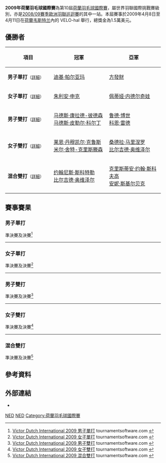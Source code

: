 {{noteTA|G1=Badminton}}
{{infobox badminton event
|name           = 2009年荷蘭羽毛球國際賽
|image          = 
|size           = 
|caption        =
|dates          = 2009年4月16日－4月19日
|number_edition = 第10屆
|level          = 4A
|prize_money    = 1.5萬美元
|location       = {{NED}}[[韦斯特兰_(荷兰)|韦斯特兰]]
|venue          = VELO-hal
|previous       = 2008年荷蘭羽毛球國際賽 
|next           = 2010年荷蘭羽毛球國際賽
}}
'''2009年荷蘭羽毛球國際賽'''為第10屆[[荷蘭羽毛球國際賽|荷蘭羽毛球國際賽]]，屬世界羽聯國際挑戰賽級別，亦是[[2008/09賽季歐洲羽聯巡迴賽|2008/09賽季歐洲羽聯巡迴賽]]的其中一站。本屆賽事於2009年4月8日至4月11日在[[荷蘭|荷蘭]][[韦斯特兰_(荷兰)|韦斯特兰]]內的 VELO-hal 舉行，總獎金為1.5萬美元。

== 優勝者 ==
{| class=wikitable style="font-size:small"
!width="200"|項目
!width="250"|冠軍
!width="250"|亞軍
|-
|'''男子單打'''<small>（[[#男子單打|詳細]]）</small>
|{{flagicon|NED}} [[迪基·帕尔亚玛|迪基·帕尔亚玛]]
|{{flagicon|NED}} [[方發財|方發財]]
|-
|'''女子單打'''<small>（[[#女子單打|詳細]]）</small>
|{{flagicon|GER}} [[朱利安·申克|朱利安·申克]]
|{{flagicon|BUL}} [[佩蒂娅·内德尔奇娃|佩蒂娅·内德尔奇娃]]
|-
|'''男子雙打'''<small>（[[#男子雙打|詳細]]）</small>
|{{flagicon|DEN}} [[马德斯·康拉德-彼德森|马德斯·康拉德-彼德森]]<br/>{{flagicon|DEN}} [[马德斯·皮勒尔·科尔丁|马德斯·皮勒尔·科尔丁]]
|{{flagicon|NED}} [[鲁德·博世|鲁德·博世]]<br/>{{flagicon|NED}} [[科恩·雷德|科恩·雷德]]
|-
|'''女子雙打'''<small>（[[#女子雙打|詳細]]）</small>
|{{flagicon|DEN}} [[莱恩·丹穆凯尔·克鲁斯|莱恩·丹穆凯尔·克鲁斯]]<br/>{{flagicon|DEN}} [[米尔·舍特-克里斯滕森|米尔·舍特-克里斯滕森]]
|{{flagicon|GER}} [[桑德拉·马里涅罗|桑德拉·马里涅罗]]<br/>{{flagicon|GER}} [[比尔吉德·奥维泽尔|比尔吉德·奥维泽尔]]
|-
|'''混合雙打'''<small>（[[#混合雙打|詳細]]）</small>
|{{flagicon|GER}} [[约翰尼斯·斯科特勒|约翰尼斯·斯科特勒]]<br/>{{flagicon|GER}} [[比尔吉德·奥维泽尔|比尔吉德·奥维泽尔]]
|{{flagicon|DEN}} [[克里斯蒂安·约翰·斯科夫高|克里斯蒂安·约翰·斯科夫高]]<br/>{{flagicon|DEN}} [[安妮·斯基尔贝克|安妮·斯基尔贝克]]
|}

== 賽事賽果 ==
=== 男子單打 ===
;準決賽及決賽<ref name="MS">[http://www.tournamentsoftware.com/sport/draw.aspx?id=F8EA1425-93F8-405A-BFC4-179D7E8FAB04&draw=30 Victor Dutch International 2009 男子單打] tournamentsoftware.com {{en}}</ref>
{{4TeamBracket-Tennis3-v2
| team-width=200
| RD1-seed1=1
| RD1-team1={{flagicon|DEN}} [[简·奥·约根森|简·奥·约根森]]
| RD1-score1-1=20
| RD1-score1-2='''21
| RD1-score1-3=17
| RD1-seed2=3
| RD1-team2='''{{flagicon|NED}} [[方發財|方發財]]
| RD1-score2-1='''22
| RD1-score2-2=14
| RD1-score2-3='''21

| RD1-seed3=8
| RD1-team3={{flagicon|FRA}} [[布里斯·利弗德斯|布里斯·利弗德斯]]
| RD1-score3-1=20
| RD1-score3-2='''21
| RD1-score3-3=15
| RD1-seed4=2
| RD1-team4='''{{flagicon|NED}} [[迪基·帕尔亚玛|迪基·帕尔亚玛]]
| RD1-score4-1='''22
| RD1-score4-2=19
| RD1-score4-3='''21

| RD2-seed1=3
| RD2-team1={{flagicon|NED}} [[方發財|方發財]]
| RD2-score1-1=11
| RD2-score1-2='''21
| RD2-score1-3=15
| RD2-seed2=2
| RD2-team2='''{{flagicon|NED}} [[迪基·帕尔亚玛|迪基·帕尔亚玛]]
| RD2-score2-1='''21
| RD2-score2-2=14
| RD2-score2-3='''21
}}
----

=== 女子單打 ===
;準決賽及決賽<ref name="WS">[http://www.tournamentsoftware.com/sport/draw.aspx?id=F8EA1425-93F8-405A-BFC4-179D7E8FAB04&draw=32 Victor Dutch International 2009 女子單打] {{Wayback|url=http://www.tournamentsoftware.com/sport/draw.aspx?id=F8EA1425-93F8-405A-BFC4-179D7E8FAB04&draw=32 |date=20171003085058 }} tournamentsoftware.com {{en}}</ref>
{{4TeamBracket-Tennis3-v2
| team-width=200
| RD1-seed1=1
| RD1-team1='''{{flagicon|BUL}} [[佩蒂娅·内德尔奇娃|佩蒂娅·内德尔奇娃]]
| RD1-score1-1='''21
| RD1-score1-2='''21
| RD1-score1-3=
| RD1-seed2=6
| RD1-team2={{flagicon|NED}} [[蕾秋·范曲森|蕾秋·范曲森]]
| RD1-score2-1=12
| RD1-score2-2=14
| RD1-score2-3=

| RD1-seed3=4
| RD1-team3={{flagicon|BUL}} [[琳达·塞奇妮|琳达·塞奇妮]]
| RD1-score3-1=16
| RD1-score3-2=14
| RD1-score3-3=
| RD1-seed4=2
| RD1-team4='''{{flagicon|GER}} [[朱利安·申克|朱利安·申克]]
| RD1-score4-1='''21
| RD1-score4-2='''21
| RD1-score4-3=

| RD2-seed1=1
| RD2-team1={{flagicon|BUL}} [[佩蒂娅·内德尔奇娃|佩蒂娅·内德尔奇娃]]
| RD2-score1-1=12
| RD2-score1-2=16
| RD2-score1-3=
| RD2-seed2=2
| RD2-team2='''{{flagicon|GER}} [[朱利安·申克|朱利安·申克]]
| RD2-score2-1='''21
| RD2-score2-2='''21
| RD2-score2-3=
}}
----

=== 男子雙打 ===
;準決賽及決賽<ref name="MD">[http://www.tournamentsoftware.com/sport/draw.aspx?id=F8EA1425-93F8-405A-BFC4-179D7E8FAB04&draw=34 Victor Dutch International 2009 男子雙打] {{Wayback|url=http://www.tournamentsoftware.com/sport/draw.aspx?id=F8EA1425-93F8-405A-BFC4-179D7E8FAB04&draw=34 |date=20171003074734 }} tournamentsoftware.com {{en}}</ref>
{{4TeamBracket-Tennis3-v2
| team-width=200
| RD1-seed1=1
| RD1-team1='''{{flagicon|NED}} [[鲁德·博世|鲁德·博世]]<br/> {{flagicon|NED}} [[科恩·雷德|科恩·雷德]]
| RD1-score1-1='''21
| RD1-score1-2='''21
| RD1-score1-3=
| RD1-seed2=
| RD1-team2={{flagicon|GER}} [[Maurice_Niesner|Maurice Niesner]]<br/> {{flagicon|GER}} [[Till_Zander|Till Zander]]
| RD1-score2-1=15
| RD1-score2-2=18
| RD1-score2-3=

| RD1-seed3=
| RD1-team3={{flagicon|JPN}} [[川前直樹|川前直樹]]<br/> {{flagicon|JPN}} [[佐藤翔治|佐藤翔治]]
| RD1-score3-1=5
| RD1-score3-2=12
| RD1-score3-3=
| RD1-seed4=PFQ
| RD1-team4='''{{nowrap|{{flagicon|DEN}} [[马德斯·康拉德-彼德森|马德斯·康拉德-彼德森]]<br/> {{flagicon|DEN}} [[马德斯·皮勒尔·科尔丁|马德斯·皮勒尔·科尔丁]]}}
| RD1-score4-1='''21
| RD1-score4-2='''21
| RD1-score4-3=

| RD2-seed1=1
| RD2-team1={{flagicon|NED}} [[鲁德·博世|鲁德·博世]]<br/> {{flagicon|NED}} [[科恩·雷德|科恩·雷德]]
| RD2-score1-1=14
| RD2-score1-2=20
| RD2-score1-3=
| RD2-seed2=PFQ
| RD2-team2='''{{nowrap|{{flagicon|DEN}} [[马德斯·康拉德-彼德森|马德斯·康拉德-彼德森]]<br/> {{flagicon|DEN}} [[马德斯·皮勒尔·科尔丁|马德斯·皮勒尔·科尔丁]]}}
| RD2-score2-1='''21
| RD2-score2-2='''22
| RD2-score2-3=
}}
----

=== 女子雙打 ===
;準決賽及決賽<ref name="WD">[http://www.tournamentsoftware.com/sport/draw.aspx?id=F8EA1425-93F8-405A-BFC4-179D7E8FAB04&draw=35 Victor Dutch International 2009 女子雙打] {{Wayback|url=http://www.tournamentsoftware.com/sport/draw.aspx?id=F8EA1425-93F8-405A-BFC4-179D7E8FAB04&draw=35 |date=20171003094234 }} tournamentsoftware.com {{en}}</ref>
{{4TeamBracket-Tennis3-v2
| team-width=200
| RD1-seed1=
| RD1-team1='''{{flagicon|GER}} [[桑德拉·马里涅罗|桑德拉·马里涅罗]]<br/> {{flagicon|GER}} [[比尔吉德·奥维泽尔|比尔吉德·奥维泽尔]]
| RD1-score1-1='''21
| RD1-score1-2='''21
| RD1-score1-3=
| RD1-seed2=
| RD1-team2={{flagicon|NED}} [[萨曼塔·巴宁|萨曼塔·巴宁]]<br/> {{flagicon|NED}} [[埃菲耶·穆斯肯斯|埃菲耶·穆斯肯斯]]
| RD1-score2-1=19
| RD1-score2-2=16
| RD1-score2-3=

| RD1-seed3=
| RD1-team3='''{{flagicon|DEN}} [[莱恩·丹穆凯尔·克鲁斯|莱恩·丹穆凯尔·克鲁斯]]<br/> {{flagicon|DEN}} [[米尔·舍特-克里斯滕森|米尔·舍特-克里斯滕森]]
| RD1-score3-1=17
| RD1-score3-2=19
| RD1-score3-3=
| RD1-seed4=2
| RD1-team4={{nowrap|{{flagicon|BUL}} [[佩蒂娅·内德尔奇娃|佩蒂娅·内德尔奇娃]]<br/> {{flagicon|BUL}} [[迪米特丽亚·博普斯托伊科娃|迪米特丽亚·博普斯托伊科娃]]}}
| RD1-score4-1='''21
| RD1-score4-2='''21
| RD1-score4-3=

| RD2-seed1=
| RD2-team1={{flagicon|GER}} [[桑德拉·马里涅罗|桑德拉·马里涅罗]]<br/> {{flagicon|GER}} [[比尔吉德·奥维泽尔|比尔吉德·奥维泽尔]]
| RD2-score1-1=19
| RD2-score1-2=18
| RD2-score1-3=
| RD2-seed2=
| RD2-team2='''{{nowrap|{{flagicon|DEN}} [[莱恩·丹穆凯尔·克鲁斯|莱恩·丹穆凯尔·克鲁斯]]<br/> {{flagicon|DEN}} [[米尔·舍特-克里斯滕森|米尔·舍特-克里斯滕森]]}}
| RD2-score2-1='''21
| RD2-score2-2='''21
| RD2-score2-3=
}}
----

=== 混合雙打 ===
;準決賽及決賽<ref name="XD">[http://www.tournamentsoftware.com/sport/draw.aspx?id=F8EA1425-93F8-405A-BFC4-179D7E8FAB04&draw=37 Victor Dutch International 2009 混合雙打] tournamentsoftware.com {{en}}</ref>
{{4TeamBracket-Tennis3-v2
| team-width=200
| RD1-seed1=
| RD1-team1={{flagicon|GER}} [[麦克·福克斯|麦克·福克斯]]<br/> {{flagicon|GER}} [[Annekatrin_Lillie|Annekatrin Lillie]]
| RD1-score1-1=22
| RD1-score1-2='''21
| RD1-score1-3=19
| RD1-seed2=
| RD1-team2='''{{nowrap|{{flagicon|DEN}} [[克里斯蒂安·约翰·斯科夫高|克里斯蒂安·约翰·斯科夫高]]<br/> {{flagicon|DEN}} [[安妮·斯基尔贝克|安妮·斯基尔贝克]]}}
| RD1-score2-1='''24
| RD1-score2-2=11
| RD1-score2-3='''21

| RD1-seed3=
| RD1-team3='''{{flagicon|GER}} [[约翰尼斯·斯科特勒|约翰尼斯·斯科特勒]]<br/> {{flagicon|GER}} [[比尔吉德·奥维泽尔|比尔吉德·奥维泽尔]]
| RD1-score3-1=22
| RD1-score3-2='''21
| RD1-score3-3='''21
| RD1-seed4=
| RD1-team4={{flagicon|NED}} [[戴夫·胡达巴克什|戴夫·胡达巴克什]]<br/> {{flagicon|NED}} [[萨曼塔·巴宁|萨曼塔·巴宁]]
| RD1-score4-1='''24
| RD1-score4-2=12
| RD1-score4-3=16

| RD2-seed1=
| RD2-team1={{nowrap|{{flagicon|DEN}} [[克里斯蒂安·约翰·斯科夫高|克里斯蒂安·约翰·斯科夫高]]<br/> {{flagicon|DEN}} [[安妮·斯基尔贝克|安妮·斯基尔贝克]]}}
| RD2-score1-1=16
| RD2-score1-2=10
| RD2-score1-3=
| RD2-seed2=
| RD2-team2='''{{flagicon|GER}} [[约翰尼斯·斯科特勒|约翰尼斯·斯科特勒]]<br/> {{flagicon|GER}} [[比尔吉德·奥维泽尔|比尔吉德·奥维泽尔]]
| RD2-score2-1='''21
| RD2-score2-2='''21
| RD2-score2-3=
}}

== 參考資料 ==
{{Reflist}}

==外部連結==
*{{official|http://www.dutch-international.nl/}}{{nl}}

[[Category:2009年世界羽聯國際挑戰賽|NED]]
[[Category:2008/09賽季歐洲羽聯巡迴賽|NED]]
[[Category:荷蘭羽毛球國際賽|Category:荷蘭羽毛球國際賽]]